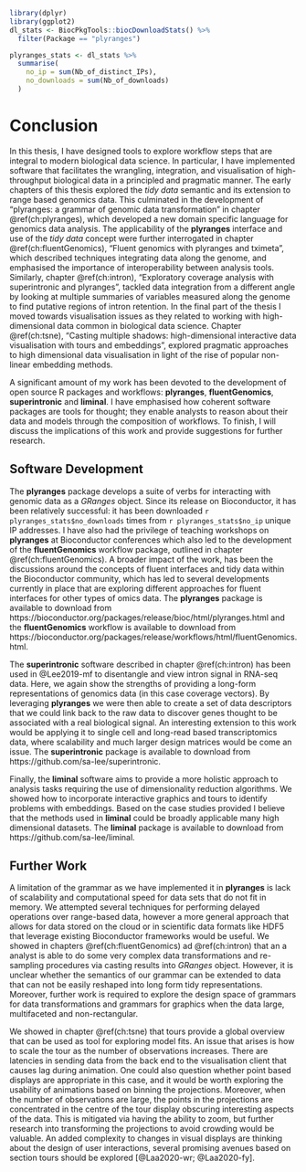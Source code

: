 ```r
library(dplyr)
library(ggplot2)
dl_stats <- BiocPkgTools::biocDownloadStats() %>%
  filter(Package == "plyranges")

plyranges_stats <- dl_stats %>% 
  summarise(
    no_ip = sum(Nb_of_distinct_IPs), 
    no_downloads = sum(Nb_of_downloads)
  )

```

# Conclusion  {#ch:conclusion}

In this thesis, I have designed tools to explore workflow steps
that are integral to modern biological data science. In particular, I have
implemented software that facilitates the wrangling, integration, and 
visualisation of high-throughput biological data in a principled and pragmatic
manner.  The early chapters of this thesis explored the *tidy data* semantic and 
its extension to range based genomics data. This culminated in the development
of "plyranges: a grammar of genomic data transformation" in chapter 
\@ref(ch:plyranges), which developed a new domain specific language for genomics
data analysis. The applicability of the **plyranges** interface and use of the 
*tidy data* concept were further interrogated in chapter \@ref(ch:fluentGenomics),
"Fluent genomics with plyranges and tximeta", which described techniques 
integrating data along the genome, and emphasised the importance of 
interoperability between analysis tools. Similarly, chapter  \@ref(ch:intron), 
"Exploratory coverage analysis with superintronic and 
plyranges", tackled data integration from a different angle by looking at 
multiple summaries of variables measured along the genome to find putative 
regions of intron retention. In the final part of the thesis I moved towards 
visualisation issues as they related to working with high-dimensional data
common in biological data science. Chapter \@ref(ch:tsne), "Casting multiple shadows:  high-dimensional interactive data visualisation with tours and embeddings",  explored pragmatic approaches to high dimensional data 
visualisation in light of the rise of popular non-linear embedding methods. 

A significant amount of my work has been devoted to the development of 
open source R packages and workflows: **plyranges**, **fluentGenomics**, **superintronic** and **liminal**. I have emphasised how coherent software packages are tools for thought; they enable analysts to reason about their data and  models through the composition of workflows. To finish, I will discuss the implications of this work and provide suggestions for further research.

## Software Development 

The **plyranges** package develops a suite of verbs for interacting
with genomic data as a *GRanges* object. Since its release on Bioconductor,
it  has been relatively  successful: it has been downloaded `r plyranges_stats$no_downloads` times from  `r plyranges_stats$no_ip` unique IP addresses. I have also had the privilege of teaching workshops on **plyranges**
at Bioconductor conferences which also led to the development of the 
**fluentGenomics** workflow package, outlined in chapter \@ref(ch:fluentGenomics). A broader impact of the work, has been the discussions around the
concepts of fluent interfaces and tidy data within the Bioconductor community,
which has led to several developments currently in place that are exploring
different approaches for fluent interfaces for other types of omics data.
The **plyranges** package is available to download from 
https://bioconductor.org/packages/release/bioc/html/plyranges.html and
the **fluentGenomics** workflow is available to download from 
https://bioconductor.org/packages/release/workflows/html/fluentGenomics.html.

The **superintronic** software described in chapter \@ref(ch:intron) has
been used in @Lee2019-mf to disentangle and view intron signal in RNA-seq
data. Here, we again show the strengths of providing a long-form representations
of genomics data (in this case coverage vectors). By leveraging **plyranges**
we were then able to create a set of data descriptors that we could link back
to the raw data to discover genes thought to be associated with a real biological 
signal. An interesting extension to this work would be applying it to single
cell and long-read based transcriptomics data, where scalability and much
larger design matrices would be come an issue. The **superintronic** package
is available to download from https://github.com/sa-lee/superintronic.

Finally, the **liminal** software aims to provide a more holistic approach to
analysis tasks requiring the use of dimensionality reduction algorithms. We
showed how to incorporate interactive graphics and tours to identify problems
with embeddings. Based on the case studies provided I believe that the methods
used in **liminal** could be broadly applicable many high dimensional datasets.
The **liminal** package is available to download from https://github.com/sa-lee/liminal.


## Further Work

A limitation of the grammar as we have implemented it in 
**plyranges** is lack of scalability and computational speed for data sets
that do not fit in memory. We attempted several techniques for performing 
delayed operations over range-based data, however a more general approach
that allows for data stored on the cloud or in scientific data formats
like HDF5 that leverage existing Bioconductor frameworks would be useful.
We showed in chapters \@ref(ch:fluentGenomics) ad \@ref(ch:intron) that an a
analyst is able to do some very complex data transformations and re-sampling 
procedures via casting results into *GRanges* object. However, it is unclear 
whether the semantics of our grammar can be extended to data that can not be 
easily reshaped into long form tidy representations. Moreover, further work
is required to explore the design space of grammars for data 
transformations and grammars for graphics when the data large, multifaceted
and non-rectangular. 

We showed in chapter \@ref(ch:tsne) that tours provide a global overview
that can be used as tool for exploring model fits. An issue that arises is
how to scale the tour as the number of observations increases. There are
latencies in sending data from the back end to the visualisation client
that causes lag during animation. One could also question whether point
based displays are appropriate in this case, and it would be worth exploring 
the usability of animations based on binning the projections. Moreover, 
when the number of observations are large, the points in the projections are 
concentrated in the centre of the tour display obscuring interesting aspects
of the data. This is mitigated via having
the ability to zoom, but further research into transforming the projections
to avoid crowding would be valuable. An added complexity to changes in visual
displays are thinking about the design of user interactions, several promising
avenues based on section tours should be explored [@Laa2020-wr; @Laa2020-fy].

